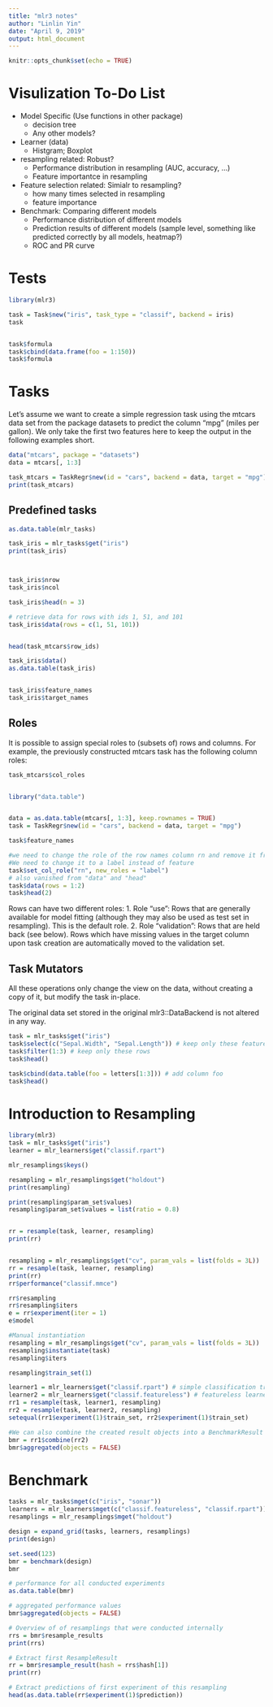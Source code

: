 ---
title: "mlr3 notes"
author: "Linlin Yin"
date: "April 9, 2019"
output: html_document
---

```{r setup, include=FALSE}
knitr::opts_chunk$set(echo = TRUE)
```


# Visulization To-Do List
* Model Specific (Use functions in other package)
    * decision tree
    * Any other models?
* Learner (data)
    * Histgram; Boxplot
* resampling related: Robust?
    * Performance distribution in resampling (AUC, accuracy, ...)
    * Feature importantce in resampling
* Feature selection related: Simialr to resampling?
    * how many times selected in resampling
    * feature importance
* Benchmark: Comparing different models
    * Performance distribution of different models
    * Prediction results of different models (sample level, something like predicted correctly by all models, heatmap?)
    * ROC and PR curve


# Tests


```{r}
library(mlr3)
```


```{r}
task = Task$new("iris", task_type = "classif", backend = iris)
task


task$formula
task$cbind(data.frame(foo = 1:150))
task$formula
```


# Tasks

Let’s assume we want to create a simple regression task using the mtcars data set from the package datasets to predict the column "mpg" (miles per gallon). We only take the first two features here to keep the output in the following examples short.


```{r}
data("mtcars", package = "datasets")
data = mtcars[, 1:3]

task_mtcars = TaskRegr$new(id = "cars", backend = data, target = "mpg")
print(task_mtcars)

```


## Predefined tasks

```{r}

as.data.table(mlr_tasks)

task_iris = mlr_tasks$get("iris")
print(task_iris)



task_iris$nrow
task_iris$ncol

task_iris$head(n = 3)

# retrieve data for rows with ids 1, 51, and 101
task_iris$data(rows = c(1, 51, 101))


head(task_mtcars$row_ids)

task_iris$data()
as.data.table(task_iris)


task_iris$feature_names
task_iris$target_names

```


## Roles
It is possible to assign special roles to (subsets of) rows and columns.
For example, the previously constructed mtcars task has the following column roles:

```{r}
task_mtcars$col_roles


library("data.table")


data = as.data.table(mtcars[, 1:3], keep.rownames = TRUE)
task = TaskRegr$new(id = "cars", backend = data, target = "mpg")

task$feature_names

#we need to change the role of the row names column rn and remove it from the set of active features. As this is a unique string column, most machine learning algorithms will have problems to process this feature.
#We need to change it to a label instead of feature
task$set_col_role("rn", new_roles = "label")
# also vanished from "data" and "head"
task$data(rows = 1:2)
task$head(2)
```
Rows can have two different roles:
1. Role "use": Rows that are generally available for model fitting (although they may also be used as test set in resampling). This is the default role.
2. Role "validation": Rows that are held back (see below). Rows which have missing values in the target column upon task creation are automatically moved to the validation set.

## Task Mutators
All these operations only change the view on the data, without creating a copy of it, but modify the task in-place.

The original data set stored in the original mlr3::DataBackend is not altered in any way.

```{r}
task = mlr_tasks$get("iris")
task$select(c("Sepal.Width", "Sepal.Length")) # keep only these features
task$filter(1:3) # keep only these rows
task$head()

task$cbind(data.table(foo = letters[1:3])) # add column foo
task$head()

```


# Introduction to Resampling
```{r}
library(mlr3)
task = mlr_tasks$get("iris")
learner = mlr_learners$get("classif.rpart")

mlr_resamplings$keys()

resampling = mlr_resamplings$get("holdout")
print(resampling)

print(resampling$param_set$values)
resampling$param_set$values = list(ratio = 0.8)


rr = resample(task, learner, resampling)
print(rr)


resampling = mlr_resamplings$get("cv", param_vals = list(folds = 3L))
rr = resample(task, learner, resampling)
print(rr)
rr$performance("classif.mmce")

rr$resampling
rr$resampling$iters
e = rr$experiment(iter = 1)
e$model

#Manual instantiation
resampling = mlr_resamplings$get("cv", param_vals = list(folds = 3L))
resampling$instantiate(task)
resampling$iters

resampling$train_set(1)

learner1 = mlr_learners$get("classif.rpart") # simple classification tree
learner2 = mlr_learners$get("classif.featureless") # featureless learner, prediction majority class
rr1 = resample(task, learner1, resampling)
rr2 = resample(task, learner2, resampling)
setequal(rr1$experiment(1)$train_set, rr2$experiment(1)$train_set)

#We can also combine the created result objects into a BenchmarkResult
bmr = rr1$combine(rr2)
bmr$aggregated(objects = FALSE)
```


# Benchmark 

```{r}
tasks = mlr_tasks$mget(c("iris", "sonar"))
learners = mlr_learners$mget(c("classif.featureless", "classif.rpart"))
resamplings = mlr_resamplings$mget("holdout")

design = expand_grid(tasks, learners, resamplings)
print(design)

set.seed(123)
bmr = benchmark(design)
bmr

# performance for all conducted experiments
as.data.table(bmr)

# aggregated performance values
bmr$aggregated(objects = FALSE)

# Overview of of resamplings that were conducted internally
rrs = bmr$resample_results
print(rrs)

# Extract first ResampleResult
rr = bmr$resample_result(hash = rrs$hash[1])
print(rr)

# Extract predictions of first experiment of this resampling
head(as.data.table(rr$experiment(1)$prediction))


```

